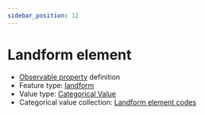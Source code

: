 ```yaml
---
sidebar_position: 12
---
```



# Landform element

- [Observable property](/viewers/dawe-vocabs?uri=https://linked.data.gov.au/def/nrm/9d4f8a2d-8e77-42dd-857b-0ecbc9c85696) definition
- Feature type: [landform](http://linked.data.gov.au/def/tern-cv/2cf3ed29-440e-4a50-9bbc-5aab30df9fcd)
- Value type: [Categorical Value](https://w3id.org/tern/ontologies/tern/CategoricalValue)
- Categorical value collection: [Landform element codes](/viewers/dawe-vocabs?uri=https://linked.data.gov.au/def/nrm/c1a58967-cb12-4c2c-a7ca-9cee2589919c)

<Example
  protocolModule="plot-description"
  observableProperty="https://linked.data.gov.au/def/nrm/9d4f8a2d-8e77-42dd-857b-0ecbc9c85696"
/>
